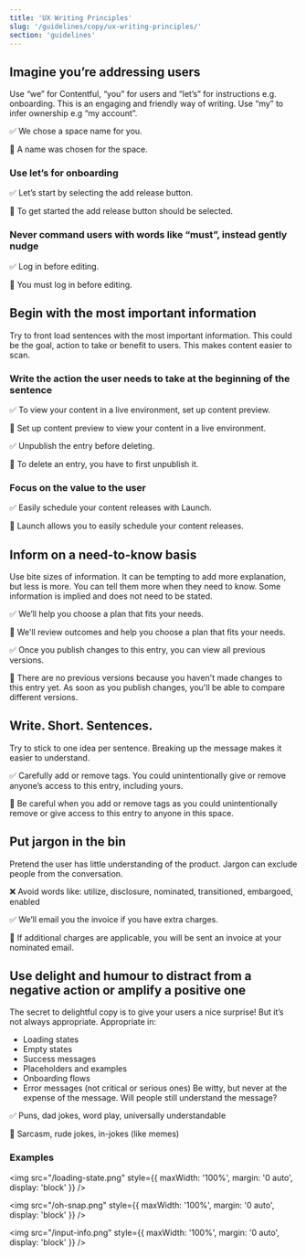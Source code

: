 ```yaml
---
title: 'UX Writing Principles'
slug: '/guidelines/copy/ux-writing-principles/'
section: 'guidelines'
---
```


## Imagine you’re addressing users

Use “we” for Contentful, “you” for users and “let’s” for instructions e.g. onboarding. This is an engaging and friendly way of writing. Use “my” to infer ownership e.g “my account”.

✅ We chose a space name for you.

🚫 A name was chosen for the space.

### Use let’s for onboarding

✅ Let’s start by selecting the add release button.

🚫 To get started the add release button should be selected.

### Never command users with words like “must”, instead gently nudge

✅ Log in before editing.

🚫 You must log in before editing.

## Begin with the most important information

Try to front load sentences with the most important information. This could be the goal, action to take or benefit to users. This makes content easier to scan.

### Write the action the user needs to take at the beginning of the sentence

✅ To view your content in a live environment, set up content preview.

🚫 Set up content preview to view your content in a live environment.

✅ Unpublish the entry before deleting.

🚫 To delete an entry, you have to first unpublish it.

### Focus on the value to the user

✅ Easily schedule your content releases with Launch.

🚫 Launch allows you to easily schedule your content releases.

## Inform on a need-to-know basis

Use bite sizes of information. It can be tempting to add more explanation, but less is more. You can tell them more when they need to know.
Some information is implied and does not need to be stated.

✅ We’ll help you choose a plan that fits your needs.

🚫 We'll review outcomes and help you choose a plan that fits your needs.

✅ Once you publish changes to this entry, you can view all previous versions.

🚫 There are no previous versions because you haven't made changes to this entry yet. As soon as you publish changes, you'll be able to compare different versions.

## Write. Short. Sentences.

Try to stick to one idea per sentence. Breaking up the message makes it easier to understand.

✅ Carefully add or remove tags. You could unintentionally give or remove anyone’s access to this entry, including yours.

🚫 Be careful when you add or remove tags as you could unintentionally remove or give access to this entry to anyone in this space.

## Put jargon in the bin

Pretend the user has little understanding of the product. Jargon can exclude people from the conversation.

❌ Avoid words like: utilize, disclosure, nominated, transitioned, embargoed, enabled

✅ We’ll email you the invoice if you have extra charges.

🚫 If additional charges are applicable, you will be sent an invoice at your nominated email.

## Use delight and humour to distract from a negative action or amplify a positive one

The secret to delightful copy is to give your users a nice surprise! But it’s not always appropriate. Appropriate in:

- Loading states
- Empty states
- Success messages
- Placeholders and examples
- Onboarding flows
- Error messages (not critical or serious ones)
  Be witty, but never at the expense of the message. Will people still understand the message?

✅ Puns, dad jokes, word play, universally understandable

🚫 Sarcasm, rude jokes, in-jokes (like memes)

### Examples

<img
  src="/loading-state.png"
  style={{ maxWidth: '100%', margin: '0 auto', display: 'block' }}
/>

<img
  src="/oh-snap.png"
  style={{ maxWidth: '100%', margin: '0 auto', display: 'block' }}
/>

<img
  src="/input-info.png"
  style={{ maxWidth: '100%', margin: '0 auto', display: 'block' }}
/>
